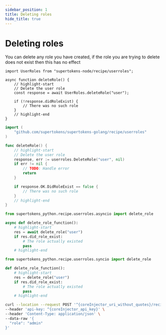 ```yaml
---
sidebar_position: 1
title: Deleting roles
hide_title: true
---
```


<!-- COPY DOCS -->
<!-- ./userroles/delete-roles.mdx -->


# Deleting roles

You can delete any role you have created, if the role you are trying to delete does not exist then this has no  effect

<BackendSDKTabs enableCurl>
<TabItem value="nodejs">

```tsx
import UserRoles from "supertokens-node/recipe/userroles";

async function deleteRole() {
    // highlight-start
    // Delete the user role
    const response = await UserRoles.deleteRole("user");

    if (!response.didRoleExist) {
        // There was no such role
    }
    // highlight-end
}
```

</TabItem>
<TabItem value="go">

```go
import (
	"github.com/supertokens/supertokens-golang/recipe/userroles"
)

func deleteRole() {
	// highlight-start
	// Delete the user role
	response, err := userroles.DeleteRole("user", nil)
	if err != nil {
		// TODO: Handle error
		return
	}

	if response.OK.DidRoleExist == false {
		// There was no such role
	}
	// highlight-end
}
```

</TabItem>
<TabItem value="python">

<PythonSyncAsyncSubTabs>
<TabItem value="asyncio">

```python
from supertokens_python.recipe.userroles.asyncio import delete_role

async def delete_role_function():
	# highlight-start
    res = await delete_role("user")
    if res.did_role_exist:
        # The role actually existed
        pass
	# highlight-end

```

</TabItem>
<TabItem value="syncio">

```python
from supertokens_python.recipe.userroles.syncio import delete_role

def delete_role_function():
	# highlight-start
    res = delete_role("user")
    if res.did_role_exist:
        # The role actually existed
        pass
	# highlight-end

```
</TabItem>
</PythonSyncAsyncSubTabs>

</TabItem>

<TabItem value="curl">

<CoreInjector defaultValue="http://localhost:3567">

```bash
curl --location --request POST '^{coreInjector_uri_without_quotes}/recipe/role/remove' \
--header 'api-key: ^{coreInjector_api_key}' \
--header 'Content-Type: application/json' \
--data-raw '{
  "role": "admin"
}'
```

</CoreInjector>

</TabItem>
</BackendSDKTabs>